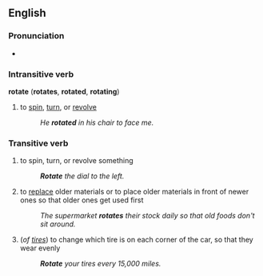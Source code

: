 ==English==
===Pronunciation===
*{{audio|en-us-rotate.ogg|Audio (US)}}

===Intransitive verb===
'''rotate''' ('''rotates''', '''rotated''', '''rotating''')
#to [[spin]], [[turn]], or [[revolve]]
#:''He '''rotated''' in his chair to face me.''

===Transitive verb===
#to spin, turn, or revolve something
#:'''''Rotate''' the dial to the left.''
#to [[replace]] older materials or to place older materials in front of newer ones so that older ones get used first
#:''The supermarket '''rotates''' their stock daily so that old foods don't sit around.''
#(''of [[tire]]s'') to change which tire is on each corner of the car, so that they wear evenly
#:'''''Rotate''' your tires every 15,000 miles.''